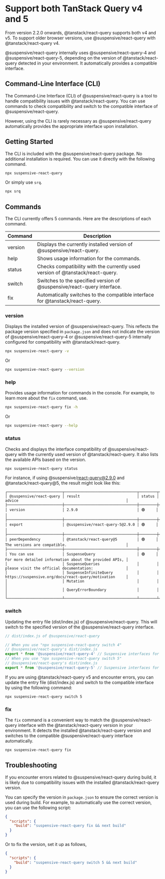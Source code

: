 
# Support both TanStack Query v4 and 5

<Callout type='info'>

From version 2.2.0 onwards, @tanstack/react-query supports both v4 and v5. To support older browser versions, use @suspensive/react-query with @tanstack/react-query v4.

</Callout>

@suspensive/react-query internally uses @suspensive/react-query-4 and @suspensive/react-query-5, depending on the version of @tanstack/react-query detected in your environment. It automatically provides a compatible interface.

## Command-Line Interface (CLI)

The Command-Line Interface (CLI) of @suspensive/react-query is a tool to handle compatibility issues with @tanstack/react-query. You can use commands to check compatibility and switch to the compatible interface of @suspensive/react-query.

However, using the CLI is rarely necessary as @suspensive/react-query automatically provides the appropriate interface upon installation.

## Getting Started

The CLI is included with the @suspensive/react-query package. No additional installation is required. You can use it directly with the following command.

```bash
npx suspensive-react-query
```

Or simply use `srq`.

```bash
npx srq
```

## Commands

The CLI currently offers 5 commands. Here are the descriptions of each command.

| Command | Description                                                                    |
| ------- | ------------------------------------------------------------------------------ |
| version | Displays the currently installed version of @suspensive/react-query.           |
| help    | Shows usage information for the commands.                                      |
| status  | Checks compatibility with the currently used version of @tanstack/react-query. |
| switch  | Switches to the specified version of @suspensive/react-query interface.        |
| fix     | Automatically switches to the compatible interface for @tanstack/react-query.  |

### version

Displays the installed version of @suspensive/react-query. This reflects the package version specified in `package.json` and does not indicate the version of @suspensive/react-query-4 or @suspensive/react-query-5 internally configured for compatibility with @tanstack/react-query.

```bash
npx suspensive-react-query -v
```

Or

```bash
npx suspensive-react-query --version
```

### help

Provides usage information for commands in the console. For example, to learn more about the `fix` command, use.

```bash
npx suspensive-react-query fix -h
```

Or

```bash
npx suspensive-react-query --help
```

### status

Checks and displays the interface compatibility of @suspensive/react-query with the currently used version of @tanstack/react-query. It also lists the available APIs based on the version.

```bash
npx suspensive-react-query status
```

For instance, if using @suspensive/react-query@2.9.0 and @tanstack/react-query@5, the result might look like this:

```
┌─────────────────────────┬─────────────────────────────────┬────────┬────────────────────────────────────────────────────────┐
│ @suspensive/react-query │ result                          │ status │ advice                                                 │
├─────────────────────────┼─────────────────────────────────┼────────┼────────────────────────────────────────────────────────┤
│ version                 │ 2.9.0                           │ 🟢     │                                                        │
├─────────────────────────┼─────────────────────────────────┼────────┼────────────────────────────────────────────────────────┤
│ export                  │ @suspensive/react-query-5@2.9.0 │ 🟢     │                                                        │
├─────────────────────────┼─────────────────────────────────┼────────┼────────────────────────────────────────────────────────┤
│ peerDependency          │ @tanstack/react-query@5         │ 🟢     │ The versions are compatible.                           │
├─────────────────────────┼─────────────────────────────────┼────────┼────────────────────────────────────────────────────────┤
│ You can use             │ SuspenseQuery                   │ 🟢     │ For more detailed information about the provided APIs, │
│                         │ SuspenseQueries                 │        │ please visit the official documentation:               │
│                         │ SuspenseInfiniteQuery           │        │ https://suspensive.org/docs/react-query/motivation     │
│                         │ Mutation                        │        │                                                        │
│                         │ QueryErrorBoundary              │        │                                                        │
└─────────────────────────┴─────────────────────────────────┴────────┴────────────────────────────────────────────────────────┘
```

### switch

Updating the entry file (dist/index.js) of @suspensive/react-query. This will switch to the specified version of the @suspensive/react-query interface.

```typescript
// dist/index.js of @suspensive/react-query

// When you use "npx suspensive-react-query switch 4"
// @suspensive/react-query's dist/index.js
export * from '@suspensive/react-query-4' // Suspensive interfaces for @tanstack/react-query@4
// When you use "npx suspensive-react-query switch 5"
// @suspensive/react-query's dist/index.js
export * from '@suspensive/react-query-5' // Suspensive interfaces for @tanstack/react-query@5
```

If you are using @tanstack/react-query v5 and encounter errors, you can update the entry file (dist/index.js) and switch to the compatible interface by using the following command:

```bash
npx suspensive-react-query switch 5
```

### fix

The `fix` command is a convenient way to match the @suspensive/react-query interface with the @tanstack/react-query version in your environment. It detects the installed @tanstack/react-query version and switches to the compatible @suspensive/react-query interface automatically.

```bash
npx suspensive-react-query fix
```

## Troubleshooting

If you encounter errors related to @suspensive/react-query during build, it is likely due to compatibility issues with the installed @tanstack/react-query version.

You can specify the version in `package.json` to ensure the correct version is used during build. For example, to automatically use the correct version, you can use the following script:

```json
{
  "scripts": {
    "build": "suspensive-react-query fix && next build"
  }
}
```

Or to fix the version, set it up as follows,

```json
{
  "scripts": {
    "build": "suspensive-react-query switch 5 && next build"
  }
}
```
